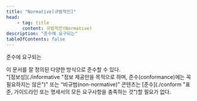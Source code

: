 ```yaml
---
title: "Normative[규범적인]"
head:
    - tag: title
      content: 규범적인(Normative)
description: "준수에 요구되는"
tableOfContents: false
---
```


<Badge text="WCAG2" variant="note" size="large" /> 준수에 요구되는

<Aside title="참고 1">
이 문서를 잘 정의된 다양한 방식으로 준수할 수 있다.
</Aside>


<Aside title="참고 2">
"[정보성](./informative "정보 제공만을 목적으로 하며, 준수(conformance)에는 꼭 필요하지는 않은")" 또는 “비규범(non-normative)” 콘텐츠는 [준수](./conform "표준, 가이드라인 또는 명세서의 모든 요구사항을 충족하는 것")할 필요가 없다.
</Aside>
